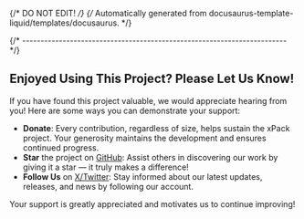 {/* DO NOT EDIT! */}
{/* Automatically generated from docusaurus-template-liquid/templates/docusaurus. */}

{/* ------------------------------------------------------------------------ */}

## Enjoyed Using This Project? Please Let Us Know!

If you have found this project valuable, we would appreciate hearing from you!
Here are some ways you can demonstrate your support:

- **Donate**: Every contribution, regardless of size, helps sustain the
xPack project.
Your generosity maintains the development and ensures continued progress.
- **Star** the project on [GitHub](https://github.com/xpack/doxygen2docusaurus-cli-ts/):
Assist others in discovering our work by giving it a star — it truly makes a difference!
- **Follow Us** on [X/Twitter](https://twitter.com/xpack_project/): Stay informed about our latest updates, releases,
and news by following our account.

Your support is greatly appreciated and motivates us to continue improving!
